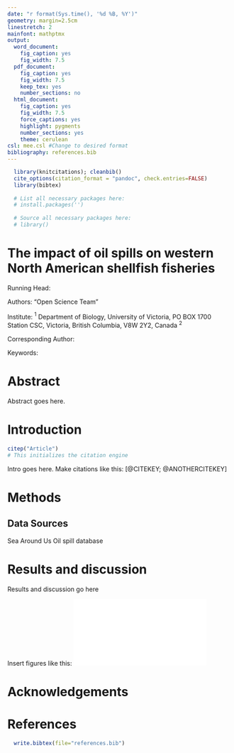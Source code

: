 ```yaml
---
date: "r format(Sys.time(), '%d %B, %Y')"
geometry: margin=2.5cm
linestretch: 2
mainfont: mathptmx
output:
  word_document:
    fig_caption: yes
    fig_width: 7.5
  pdf_document:
    fig_caption: yes
    fig_width: 7.5
    keep_tex: yes
    number_sections: no
  html_document:
    fig_caption: yes
    fig_width: 7.5
    force_captions: yes
    highlight: pygments
    number_sections: yes
    theme: cerulean
csl: mee.csl #Change to desired format
bibliography: references.bib
---
```

<!-- Install and source necessary packages -->
```r
  library(knitcitations); cleanbib()
  cite_options(citation_format = "pandoc", check.entries=FALSE)
  library(bibtex)
  
  # List all necessary packages here:
  # install.packages('')
  
  # Source all necessary packages here:
  # library()
```
\pagebreak

# The impact of oil spills on western North American shellfish fisheries {-}

Running Head:

Authors: "Open Science Team"

Institute: $^1$ Department of Biology, University of Victoria, PO BOX 1700 Station CSC, Victoria, British Columbia, V8W 2Y2, Canada $^2$

Corresponding Author:

Keywords: 

\pagebreak

# Abstract {-}

Abstract goes here.


\pagebreak


# Introduction {-}
<!-- Initialize citations -->
```r
citep("Article")
# This initializes the citation engine 
```

Intro goes here.
Make citations like this: [@CITEKEY; @ANOTHERCITEKEY]


# Methods {-}

## Data Sources {-}
Sea Around Us
Oil spill database


# Results and discussion {-}

Results and discussion go here

Insert figures like this: 
![Caption](../figures/figurefile.pdf) 

# Acknowledgements {-}


# References {-}

```r
  write.bibtex(file="references.bib")
```



